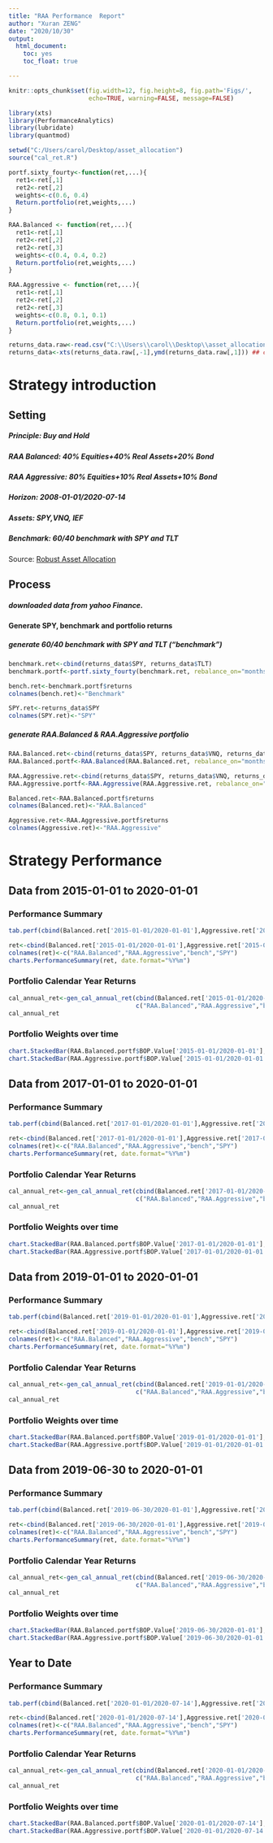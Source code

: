 ---
title: "RAA Performance  Report"
author: "Xuran ZENG"
date: "2020/10/30"
output: 
  html_document: 
    toc: yes
    toc_float: true  

---

```{r global_options, include=FALSE}
knitr::opts_chunk$set(fig.width=12, fig.height=8, fig.path='Figs/',
                      echo=TRUE, warning=FALSE, message=FALSE)
```

```{r echo=FALSE}
library(xts)
library(PerformanceAnalytics)
library(lubridate)
library(quantmod)

setwd("C:/Users/carol/Desktop/asset_allocation")
source("cal_ret.R")

portf.sixty_fourty<-function(ret,...){
  ret1<-ret[,1]
  ret2<-ret[,2]
  weights<-c(0.6, 0.4)
  Return.portfolio(ret,weights,...)
}

RAA.Balanced <- function(ret,...){
  ret1<-ret[,1]
  ret2<-ret[,2]
  ret2<-ret[,3]
  weights<-c(0.4, 0.4, 0.2)
  Return.portfolio(ret,weights,...)
}

RAA.Aggressive <- function(ret,...){
  ret1<-ret[,1]
  ret2<-ret[,2]
  ret2<-ret[,3]
  weights<-c(0.8, 0.1, 0.1)
  Return.portfolio(ret,weights,...)
}

```

```{r echo=FALSE}
returns_data.raw<-read.csv("C:\\Users\\carol\\Desktop\\asset_allocation\\all_assets.csv") ## read in price data 
returns_data<-xts(returns_data.raw[,-1],ymd(returns_data.raw[,1])) ## convert to xts

```

# Strategy introduction
## Setting
##### Principle: Buy and Hold
##### RAA Balanced: 40% Equities+40% Real Assets+20% Bond
##### RAA Aggressive: 80% Equities+10% Real Assets+10% Bond
##### Horizon: 2008-01-01/2020-07-14
##### Assets: SPY,VNQ, IEF
##### Benchmark: 60/40 benchmark with SPY and TLT

Source: [Robust Asset Allocation](https://alphaarchitect.com/2014/12/02/the-robust-asset-allocation-raa-index/)

## Process
##### downloaded data from yahoo Finance.

#### Generate SPY, benchmark and portfolio returns
##### generate 60/40 benchmark with SPY and TLT (“benchmark”)
```{r}
benchmark.ret<-cbind(returns_data$SPY, returns_data$TLT)
benchmark.portf<-portf.sixty_fourty(benchmark.ret, rebalance_on="months", verbose=T)
```

```{r echo=FALSE}
bench.ret<-benchmark.portf$returns
colnames(bench.ret)<-"Benchmark"

SPY.ret<-returns_data$SPY
colnames(SPY.ret)<-"SPY"
```

##### generate RAA.Balanced & RAA.Aggressive portfolio 
```{r}
RAA.Balanced.ret<-cbind(returns_data$SPY, returns_data$VNQ, returns_data$IEF)
RAA.Balanced.portf<-RAA.Balanced(RAA.Balanced.ret, rebalance_on="months", verbose=T)

RAA.Aggressive.ret<-cbind(returns_data$SPY, returns_data$VNQ, returns_data$IEF)
RAA.Aggressive.portf<-RAA.Aggressive(RAA.Aggressive.ret, rebalance_on="months", verbose=T)

Balanced.ret<-RAA.Balanced.portf$returns
colnames(Balanced.ret)<-"RAA.Balanced"

Aggressive.ret<-RAA.Aggressive.portf$returns
colnames(Aggressive.ret)<-"RAA.Aggressive"
```

# Strategy Performance

## Data from 2015-01-01 to 2020-01-01
### Performance Summary
```{r echo=FALSE}
tab.perf(cbind(Balanced.ret['2015-01-01/2020-01-01'],Aggressive.ret['2015-01-01/2020-01-01'], bench.ret['2015-01-01/2020-01-01'],SPY.ret['2015-01-01/2020-01-01']))
```

```{r echo=FALSE}
ret<-cbind(Balanced.ret['2015-01-01/2020-01-01'],Aggressive.ret['2015-01-01/2020-01-01'], bench.ret['2015-01-01/2020-01-01'],SPY.ret['2015-01-01/2020-01-01'])
colnames(ret)<-c("RAA.Balanced","RAA.Aggressive","bench","SPY")
charts.PerformanceSummary(ret, date.format="%Y%m")
```

### Portfolio Calendar Year Returns
```{r echo=FALSE}

cal_annual_ret<-gen_cal_annual_ret(cbind(Balanced.ret['2015-01-01/2020-01-01'],Aggressive.ret['2015-01-01/2020-01-01'], bench.ret['2015-01-01/2020-01-01'],SPY.ret['2015-01-01/2020-01-01']),
                                   c("RAA.Balanced","RAA.Aggressive","bench","SPY"))
cal_annual_ret

```

### Portfolio Weights over time
```{r echo=FALSE}
chart.StackedBar(RAA.Balanced.portf$BOP.Value['2015-01-01/2020-01-01'], date.format="%y/%m", colorset=rainbow12equal, border=NA) 
chart.StackedBar(RAA.Aggressive.portf$BOP.Value['2015-01-01/2020-01-01'], date.format="%y/%m", colorset=rainbow12equal, border=NA) 
```


## Data from 2017-01-01 to 2020-01-01
### Performance Summary
```{r echo=FALSE}
tab.perf(cbind(Balanced.ret['2017-01-01/2020-01-01'],Aggressive.ret['2017-01-01/2020-01-01'], bench.ret['2017-01-01/2020-01-01'],SPY.ret['2017-01-01/2020-01-01']))
```

```{r echo=FALSE}
ret<-cbind(Balanced.ret['2017-01-01/2020-01-01'],Aggressive.ret['2017-01-01/2020-01-01'], bench.ret['2017-01-01/2020-01-01'],SPY.ret['2017-01-01/2020-01-01'])
colnames(ret)<-c("RAA.Balanced","RAA.Aggressive","bench","SPY")
charts.PerformanceSummary(ret, date.format="%Y%m")
```

### Portfolio Calendar Year Returns
```{r echo=FALSE}

cal_annual_ret<-gen_cal_annual_ret(cbind(Balanced.ret['2017-01-01/2020-01-01'],Aggressive.ret['2017-01-01/2020-01-01'], bench.ret['2017-01-01/2020-01-01'],SPY.ret['2017-01-01/2020-01-01']),
                                   c("RAA.Balanced","RAA.Aggressive","bench","SPY"))
cal_annual_ret

```

### Portfolio Weights over time
```{r echo=FALSE}
chart.StackedBar(RAA.Balanced.portf$BOP.Value['2017-01-01/2020-01-01'], date.format="%y/%m", colorset=rainbow12equal, border=NA) 
chart.StackedBar(RAA.Aggressive.portf$BOP.Value['2017-01-01/2020-01-01'], date.format="%y/%m", colorset=rainbow12equal, border=NA) 
```


## Data from 2019-01-01 to 2020-01-01
### Performance Summary
```{r echo=FALSE}
tab.perf(cbind(Balanced.ret['2019-01-01/2020-01-01'],Aggressive.ret['2019-01-01/2020-01-01'], bench.ret['2019-01-01/2020-01-01'],SPY.ret['2019-01-01/2020-01-01']))
```

```{r echo=FALSE}
ret<-cbind(Balanced.ret['2019-01-01/2020-01-01'],Aggressive.ret['2019-01-01/2020-01-01'], bench.ret['2019-01-01/2020-01-01'],SPY.ret['2019-01-01/2020-01-01'])
colnames(ret)<-c("RAA.Balanced","RAA.Aggressive","bench","SPY")
charts.PerformanceSummary(ret, date.format="%Y%m")
```

### Portfolio Calendar Year Returns
```{r echo=FALSE}

cal_annual_ret<-gen_cal_annual_ret(cbind(Balanced.ret['2019-01-01/2020-01-01'],Aggressive.ret['2019-01-01/2020-01-01'], bench.ret['2019-01-01/2020-01-01'],SPY.ret['2019-01-01/2020-01-01']),
                                   c("RAA.Balanced","RAA.Aggressive","bench","SPY"))
cal_annual_ret

```

### Portfolio Weights over time
```{r echo=FALSE}
chart.StackedBar(RAA.Balanced.portf$BOP.Value['2019-01-01/2020-01-01'], date.format="%y/%m", colorset=rainbow12equal, border=NA) 
chart.StackedBar(RAA.Aggressive.portf$BOP.Value['2019-01-01/2020-01-01'], date.format="%y/%m", colorset=rainbow12equal, border=NA) 
```

## Data from 2019-06-30 to 2020-01-01
### Performance Summary
```{r echo=FALSE}
tab.perf(cbind(Balanced.ret['2019-06-30/2020-01-01'],Aggressive.ret['2019-06-30/2020-01-01'], bench.ret['2019-06-30/2020-01-01'],SPY.ret['2019-06-30/2020-01-01']))
```

```{r echo=FALSE}
ret<-cbind(Balanced.ret['2019-06-30/2020-01-01'],Aggressive.ret['2019-06-30/2020-01-01'], bench.ret['2019-06-30/2020-01-01'],SPY.ret['2019-06-30/2020-01-01'])
colnames(ret)<-c("RAA.Balanced","RAA.Aggressive","bench","SPY")
charts.PerformanceSummary(ret, date.format="%Y%m")
```

### Portfolio Calendar Year Returns
```{r echo=FALSE}

cal_annual_ret<-gen_cal_annual_ret(cbind(Balanced.ret['2019-06-30/2020-01-01'],Aggressive.ret['2019-06-30/2020-01-01'], bench.ret['2019-06-30/2020-01-01'],SPY.ret['2019-06-30/2020-01-01']),
                                   c("RAA.Balanced","RAA.Aggressive","bench","SPY"))
cal_annual_ret

```

### Portfolio Weights over time
```{r echo=FALSE}
chart.StackedBar(RAA.Balanced.portf$BOP.Value['2019-06-30/2020-01-01'], date.format="%y/%m", colorset=rainbow12equal, border=NA) 
chart.StackedBar(RAA.Aggressive.portf$BOP.Value['2019-06-30/2020-01-01'], date.format="%y/%m", colorset=rainbow12equal, border=NA) 
```

## Year to Date
### Performance Summary
```{r echo=FALSE}
tab.perf(cbind(Balanced.ret['2020-01-01/2020-07-14'],Aggressive.ret['2020-01-01/2020-07-14'], bench.ret['2020-01-01/2020-07-14'],SPY.ret['2020-01-01/2020-07-14']))
```

```{r echo=FALSE}
ret<-cbind(Balanced.ret['2020-01-01/2020-07-14'],Aggressive.ret['2020-01-01/2020-07-14'], bench.ret['2020-01-01/2020-07-14'],SPY.ret['2020-01-01/2020-07-14'])
colnames(ret)<-c("RAA.Balanced","RAA.Aggressive","bench","SPY")
charts.PerformanceSummary(ret, date.format="%Y%m")
```

### Portfolio Calendar Year Returns
```{r echo=FALSE}

cal_annual_ret<-gen_cal_annual_ret(cbind(Balanced.ret['2020-01-01/2020-07-14'],Aggressive.ret['2020-01-01/2020-07-14'], bench.ret['2020-01-01/2020-07-14'],SPY.ret['2020-01-01/2020-07-14']),
                                   c("RAA.Balanced","RAA.Aggressive","bench","SPY"))
cal_annual_ret

```

### Portfolio Weights over time
```{r echo=FALSE}
chart.StackedBar(RAA.Balanced.portf$BOP.Value['2020-01-01/2020-07-14'], date.format="%y/%m", colorset=rainbow12equal, border=NA) 
chart.StackedBar(RAA.Aggressive.portf$BOP.Value['2020-01-01/2020-07-14'], date.format="%y/%m", colorset=rainbow12equal, border=NA)
```